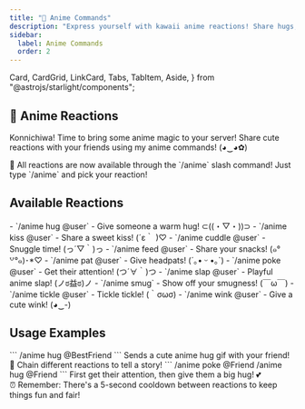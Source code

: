```yaml
---
title: "🌸 Anime Commands"
description: "Express yourself with kawaii anime reactions! Share hugs, headpats, and more! ✨"
sidebar:
  label: Anime Commands
  order: 2
---
```


  Card,
  CardGrid,
  LinkCard,
  Tabs,
  TabItem,
  Aside,
} from "@astrojs/starlight/components";

## 🌸 Anime Reactions

Konnichiwa! Time to bring some anime magic to your server! Share cute reactions with your friends using my anime commands! (◕‿◕✿)

<Aside type="tip">
  💫 All reactions are now available through the `/anime` slash command! Just type `/anime` and pick your reaction!
</Aside>

## Available Reactions

<CardGrid>
  <Card title="💝 Affectionate" icon="seti:heart">
    - `/anime hug @user` - Give someone a warm hug! ⊂((・▽・))⊃
    - `/anime kiss @user` - Share a sweet kiss! (´ε｀ )♡
    - `/anime cuddle @user` - Snuggle time! (っ´▽｀)っ
  </Card>

  <Card title="💫 Playful" icon="seti:star">
    - `/anime feed @user` - Share your snacks! (๑°꒵°๑)･*♡
    - `/anime pat @user` - Give headpats! (´｡• ᵕ •｡`)
    - `/anime poke @user` - Get their attention! (つ´∀｀)つ
  </Card>

  <Card title="😝 Silly" icon="seti:emoji">
    - `/anime slap @user` - Playful anime slap! (ノಠ益ಠ)ノ
    - `/anime smug` - Show off your smugness! (￣ω￣)
    - `/anime tickle @user` - Tickle tickle! (｀σωσ)
  </Card>

  <Card title="✨ Charming" icon="seti:ruby">
      - `/anime wink @user` - Give a cute wink! (◕‿-)
    </Card>
</CardGrid>

## Usage Examples

<Tabs>
  <TabItem label="Basic Usage">
    ```
    /anime hug @BestFriend
    ```
    Sends a cute anime hug gif with your friend! 🤗
  </TabItem>

  <TabItem label="Pro Tip">
    Chain different reactions to tell a story!
    ```
    /anime poke @Friend
    /anime hug @Friend
    ```
    First get their attention, then give them a big hug! 💕
  </TabItem>
</Tabs>

<Aside type="note">
  ⏰ Remember: There's a 5-second cooldown between reactions to keep things fun and fair!
</Aside>
